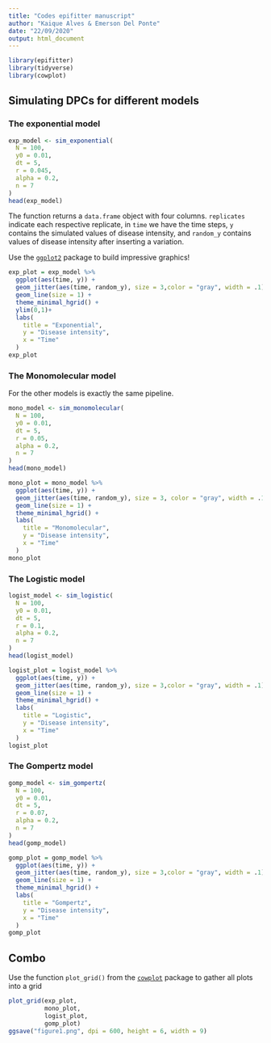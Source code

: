 ```yaml
---
title: "Codes epifitter manuscript"
author: "Kaique Alves & Emerson Del Ponte"
date: "22/09/2020"
output: html_document
---
```


```r
library(epifitter)
library(tidyverse)
library(cowplot)
```


## Simulating DPCs for different models
### The exponential model
```r
exp_model <- sim_exponential(
  N = 100,
  y0 = 0.01,
  dt = 5,
  r = 0.045,
  alpha = 0.2,
  n = 7
)
head(exp_model)
```

The function returns a `data.frame` object with four columns. `replicates` indicate each respective replicate, in `time` we have the time steps, `y` contains the simulated values of disease intensity, and `random_y` contains values of disease intensity after inserting a variation. 

Use the [`ggplot2`](https://ggplot2.tidyverse.org/) package to build impressive graphics!


```r
exp_plot = exp_model %>%
  ggplot(aes(time, y)) +
  geom_jitter(aes(time, random_y), size = 3,color = "gray", width = .1) +
  geom_line(size = 1) +
  theme_minimal_hgrid() +
  ylim(0,1)+
  labs(
    title = "Exponential",
    y = "Disease intensity",
    x = "Time"
  )
exp_plot
```

### The Monomolecular model

For the other models is exactly the same pipeline.

```r
mono_model <- sim_monomolecular(
  N = 100,
  y0 = 0.01,
  dt = 5,
  r = 0.05,
  alpha = 0.2,
  n = 7
)
head(mono_model)
```

```r
mono_plot = mono_model %>%
  ggplot(aes(time, y)) +
  geom_jitter(aes(time, random_y), size = 3, color = "gray", width = .1) +
  geom_line(size = 1) +
  theme_minimal_hgrid() +
  labs(
    title = "Monomolecular",
    y = "Disease intensity",
    x = "Time"
  )
mono_plot
```

### The Logistic model


```r
logist_model <- sim_logistic(
  N = 100,
  y0 = 0.01,
  dt = 5,
  r = 0.1,
  alpha = 0.2,
  n = 7
)
head(logist_model)
```

```r
logist_plot = logist_model %>%
  ggplot(aes(time, y)) +
  geom_jitter(aes(time, random_y), size = 3,color = "gray", width = .1) +
  geom_line(size = 1) +
  theme_minimal_hgrid() +
  labs(
    title = "Logistic",
    y = "Disease intensity",
    x = "Time"
  )
logist_plot
```

### The Gompertz model


```r
gomp_model <- sim_gompertz(
  N = 100,
  y0 = 0.01,
  dt = 5,
  r = 0.07,
  alpha = 0.2,
  n = 7
)
head(gomp_model)
```

```r
gomp_plot = gomp_model %>%
  ggplot(aes(time, y)) +
  geom_jitter(aes(time, random_y), size = 3,color = "gray", width = .1) +
  geom_line(size = 1) +
  theme_minimal_hgrid() +
  labs(
    title = "Gompertz",
    y = "Disease intensity",
    x = "Time"
  )
gomp_plot
```

## Combo

Use the function `plot_grid()` from the [`cowplot`](https://wilkelab.org/cowplot/index.html) package to gather all plots into a grid

```r
plot_grid(exp_plot,
          mono_plot,
          logist_plot,
          gomp_plot)
ggsave("figure1.png", dpi = 600, height = 6, width = 9)
```



